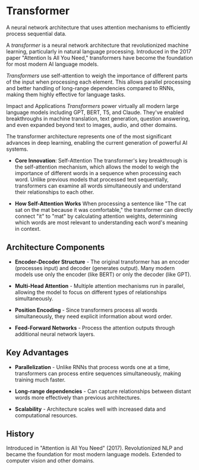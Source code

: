 
<StructuredData 
  title="Transformer" 
  description="A neural network architecture that uses attention mechanisms to efficiently process sequential data. A transformer is a neural network architecture that revolutionized machine learning, particularly in natural language processing, using self-attention to weigh the importance of different parts of the input." 
  url="https://ai-glossary.com/T/transformer" 
/>

# Transformer

A neural network architecture that uses attention mechanisms to efficiently process sequential data.

A *transformer* is a neural network architecture that revolutionized machine learning, particularly in natural language processing. Introduced in the 2017 paper "Attention Is All You Need," transformers have become the foundation for most modern AI language models.

*Transformers* use self-attention to weigh the importance of different parts of the input when processing each element. This allows parallel processing and better handling of long-range dependencies compared to RNNs, making them highly effective for language tasks.

Impact and Applications *Transformers* power virtually all modern large language models including GPT, BERT, T5, and Claude. They've enabled breakthroughs in machine translation, text generation, question answering, and even expanded beyond text to images, audio, and other domains.

The transformer architecture represents one of the most significant advances in deep learning, enabling the current generation of powerful AI systems.

- **Core Innovation**: Self-Attention The transformer's key breakthrough is the self-attention mechanism, which allows the model to weigh the importance of different words in a sequence when processing each word. Unlike previous models that processed text sequentially, transformers can examine all words simultaneously and understand their relationships to each other.

- **How Self-Attention Works** When processing a sentence like "The cat sat on the mat because it was comfortable," the transformer can directly connect "it" to "mat" by calculating attention weights, determining which words are most relevant to understanding each word's meaning in context.

## Architecture Components

- **Encoder-Decoder Structure** - The original transformer has an encoder (processes input) and decoder (generates output). Many modern models use only the encoder (like BERT) or only the decoder (like GPT).

- **Multi-Head Attention** - Multiple attention mechanisms run in parallel, allowing the model to focus on different types of relationships simultaneously.

- **Position Encoding** - Since transformers process all words simultaneously, they need explicit information about word order.

- **Feed-Forward Networks** - Process the attention outputs through additional neural network layers.

## Key Advantages

- **Parallelization** - Unlike RNNs that process words one at a time, transformers can process entire sequences simultaneously, making training much faster.

- **Long-range dependencies** - Can capture relationships between distant words more effectively than previous architectures.

- **Scalability** - Architecture scales well with increased data and computational resources.


## History

Introduced in "Attention is All You Need" (2017). Revolutionized NLP and became the foundation for most modern language models. Extended to computer vision and other domains.
